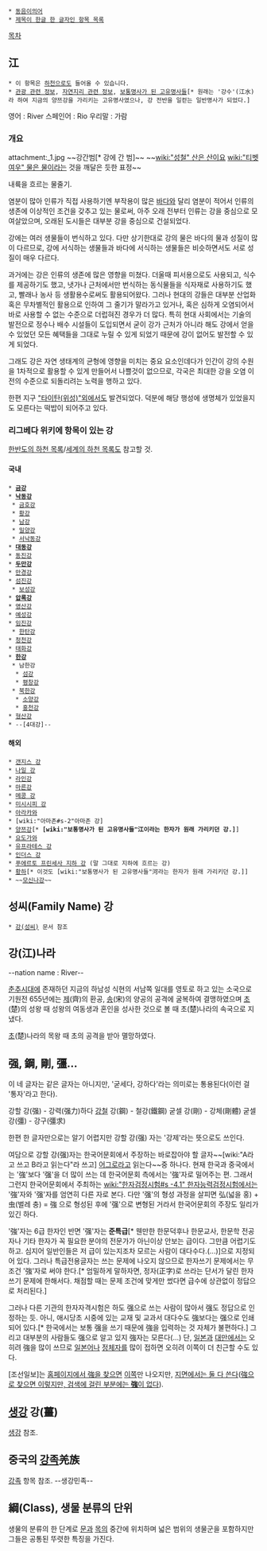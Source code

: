  * [[동음이의어]]
 * [[제목이 한글 한 글자인 항목 목록]]

[[목차]]
== 江 ==
 * 이 항목은 [[하천]]으로도 들어올 수 있습니다.
 * [[관광 관련 정보]], [[자연지리 관련 정보]], [[보통명사가 된 고유명사들]][* 원래는 '강수'(江水)라 하여 지금의 양쯔강을 가리키는 고유명사였으나, 강 전반을 일컫는 일반명사가 되었다.]

영어 : River
스페인어 : Rio
우리말 : 가람

=== 개요 ===
attachment:_1.jpg
~~강간범[* 강에 간 범]~~ 
~~[[wiki:"성철" 산은 산이요]] [[wiki:"티벳여우" 물은 물이라는]] 것을 깨달은 듯한 표정~~

내륙을 흐르는 물줄기.

염분이 많아 인류가 직접 사용하기엔 부작용이 많은 [[바다]]와 달리 염분이 적어서 인류의 생존에 이상적인 조건을 갖추고 있는 물로써, 아주 오래 전부터 인류는 강을 중심으로 모여살았으며, 오래된 도시들은 대부분 강을 중심으로 건설되었다.

강에는 여러 생물들이 번식하고 있다. 다만 상기한대로 강의 물은 바다의 물과 성질이 많이 다르므로, 강에 서식하는 생물들과 바다에 서식하는 생물들은 비슷하면서도 서로 성질이 매우 다르다.

과거에는 강은 인류의 생존에 많은 영향을 미쳤다. 더울때 피서용으로도 사용되고, 식수를 제공하기도 했고, 냇가나 근처에서만 번식하는 동식물들을 식자재로 사용하기도 했고, 빨래나 농사 등 생활용수로써도 활용되어왔다. 그러나 현대의 강들은 대부분 산업화 혹은 무차별적인 활용으로 인하여 그 줄기가 말라가고 있거나, 혹은 심하게 오염되어서 바로 사용할 수 없는 수준으로 더럽혀진 경우가 더 많다. 특히 현대 사회에서는 기술의 발전으로 정수나 배수 시설들이 도입되면서 굳이 강가 근처가 아니라 해도 강에서 얻을 수 있었던 모든 혜택들을 그대로 누릴 수 있게 되었기 때문에 강이 없어도 발전할 수 있게 되었다.

그래도 강은 자연 생태계의 균형에 영향을 미치는 중요 요소인데다가 인간이 강의 수원을 1차적으로 활용할 수 있게 만들어서 나쁠것이 없으므로, 각국은 최대한 강을 오염 이전의 수준으로 되돌리려는 노력을 행하고 있다.

한편 지구 [["타이탄(위성)"외]]에서도 발견되었다. 덕분에 해당 행성에 생명체가 있었을지도 모른다는 떡밥이 되어주고 있다.
=== 리그베다 위키에 항목이 있는 강 ===
[[한반도의 하천 목록]]/[[세계의 하천 목록]]도 참고할 것. 
==== 국내 ====
 * '''[[금강]]'''
 * '''[[낙동강]]'''
  * [[금호강]]
  * [[황강]]
  * [[남강]]
  * [[밀양강]]
  * [[서낙동강]]
 * '''[[대동강]]'''
 * [[동진강]]
 * '''[[두만강]]'''
 * [[만경강]]
 * [[섬진강]]
  * [[보성강]]
 * '''[[압록강]]'''
 * [[영산강]]
 * [[예성강]]
 * [[임진강]]
  * [[한탄강]]
 * [[청천강]]
 * [[태화강]]
 * '''[[한강]]'''
  * 남한강
   * [[섬강]]
   * [[평창강]]
  * [[북한강]]
   * [[소양강]]
   * [[홍천강]]
 * [[형산강]]
 * --[4대강]--

==== 해외 ====
 * [[갠지스 강]]
 * [[나일 강]]
 * [[라인강]]
 * [[마른강]]
 * [[메콩 강]]
 * [[미시시피 강]]
 * [[아라카와]]
 * [wiki:"아마존#s-2"아마존 강]
 * [[양쯔강]][* '''[wiki:"보통명사가 된 고유명사들"江이라는 한자가 원래 가리키던 강.]''']
 * [[요도가와]]
 * [[유프라테스 강]]
 * [[인더스 강]]
 * [[푸에르토 프린세사 지하 강]] (말 그대로 지하에 흐르는 강)
 * [[황하]][* 이것도 [wiki:"보통명사가 된 고유명사들"河라는 한자가 원래 가리키던 강.]]
 * ~~[[모신나강]]~~
== 성씨(Family Name) 강 ==
 * [[강(성씨)]] 문서 참조

== 강(江)나라 ==
--nation name : River--

[[춘추시대]]에 존재하던 지금의 하남성 식현의 서남쪽 일대를 영토로 하고 있는 소국으로 기원전 655년에는 [[제]](齊)의 환공, [[송]](宋)의 양공의 공격에 굴복하여 결맹하였으며 [[초]](楚)의 성왕 때 성왕의 여동생과 혼인을 성사한 것으로 볼 때 초(楚)나라의 속국으로 지냈다.

[[초]](楚)나라의 목왕 때 초의 공격을 받아 멸망하였다.

== 强, 鋼, 剛, 彊... ==
이 네 글자는 같은 글자는 아니지만, '굳세다, 강하다'라는 의미로는 통용된다(이런 걸 '통자'라고 한다).

강할 강(强) - 강력(强力)하다
[[강철]] 강(鋼) - 철강(鐵鋼)
굳셀 강(剛) - 강체(剛體)
굳셀 강(彊) - 강구(彊求)

한편 한 글자만으로는 알기 어렵지만 강할 강(强) 자는 '강제'라는 뜻으로도 쓰인다.

여담으로 강할 강(强)자는 한국어문회에서 주장하는 바로잡아야 할 글자~~[wiki:"A라고 쓰고 B라고 읽는다"라 쓰고] [[어그로]]라고 읽는다~~중 하나다. 현재 한국과 중국에서는 '強'보다 '强'을 더 많이 쓰는 데 한국어문회 측에서는 '強'자로 밀어주는 편. 그래서 그런지 한국어문회에서 주최하는 [[wiki:"한자검정시험#s -4.1" 한자능력검정시험]]에서는 '強'자와 '强'자를 엄연히 다른 자로 본다.   다만 '强'의 형성 과정을 살피면  弘(넓을 홍) + 虫(벌레 충) = 強 으로 형성된 후에 '强'으로 변형된 거라서 한국어문회의 주장도 일리가 있긴 하다.

'強'자는 6급 한자인 반면 '强'자는 '''준특급'''[* 웬만한 한문덕후나 한문교사, 한문학 전공자나 기타 한자가 꼭 필요한 분야의 전문가가 아닌이상 안보는 급이다. 그만큼 어렵기도 하고. 심지어 일반인들은 저 급이 있는지조차 모르는 사람이 대다수다.(...)]으로 지정되어 있다. 그러나 특급전용글자는 쓰는 문제에 나오지 않으므로 한자쓰기 문제에서는 무조건 '強'자로 써야 한다.[* 엄밀하게 말하자면, 정자(正字)로 쓰라는 단서가 달린 한자 쓰기 문제에 한해서다. 채점할 때는 문제 조건에 맞게만 썼다면 급수에 상관없이 정답으로 처리된다.]

그러나 다른 기관의 한자자격시험은 하도 强으로 쓰는 사람이 많아서 强도 정답으로 인정하는 듯. 아니, 애시당초 시중에 있는 교재 및 교과서 대다수도 強보다는 强으로 인쇄되어 있다.[* 한국에서는 보통 强을 쓰기 때문에 強을 입력하는 것 자체가 불편하다.] 그리고 대부분의 사람들도 强으로 알고 있지 強자는 모른다(...) 단, [[일본]]과 [[대만]]에서는 오히려 強을 많이 쓰므로 [[일본어]]나 [[정체자]]를 많이 접하면 오히려 이쪽이 더 친근할 수도 있다.

[조선일보]는 [http://search.chosun.com/search/news.search?query=%E5%BC%B7 홈페이지에서 強을 찾으면] [http://www.chosunonline.com/index.html 이쪽]만 나오지만, [http://www.paoin.com/service/Daehan/Search_Result.aspx?keyword=%u5f3a&period=4&startdate=0-1-1 지면에서는 둘 다 쓴다]([http://www.paoin.com/service/Daehan/Search_Result.aspx?keyword=%u5f37&period=4&startdate=0-1-1 強으로 찾으면 이렇지만, 검색에 걸린 부분에는 '''強'''이 없다]).

== [[생강]] 강(薑) ==
[[생강]] 참조.

== 중국의 [[강족]]羌族 ==
[[강족]] 항목 참조. --생강민족-- 

== 綱(Class), 생물 분류의 단위 ==
생물의 분류의 한 단계로 [[문]]과 [[목]]의 중간에 위치하며 넓은 범위의 생물군을 포함하지만 그들은 공통된 뚜렷한 특징을 가진다.

